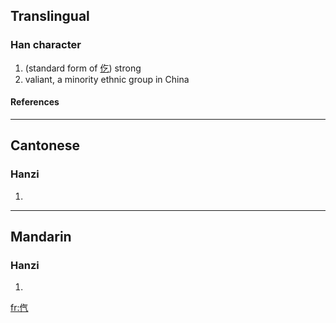 ==Translingual==
===Han character===
{{Han char|rn=9|rad=人|as=04|sn=6|four=|canj=人人一弓 (OOMN)}}
# (standard form of [[仡]]) strong
# valiant, a minority ethnic group in China
====References====
{{Han ref|kx=0094.140|hdz=10122.050|uh=3439|ud=13369}}

----
==Cantonese==
===Hanzi===
{{yue-hanzi|jyut=|y=go1, kwok3 ngaat6}}
# {{defn|Cantonese}}

----
==Mandarin==
===Hanzi===
{{cmn-hanzi|pin=[[yì]] ([[yi4]])|wg=i<sup>4</sup>}}
# {{defn|Mandarin}}

[[fr:㐹]]
